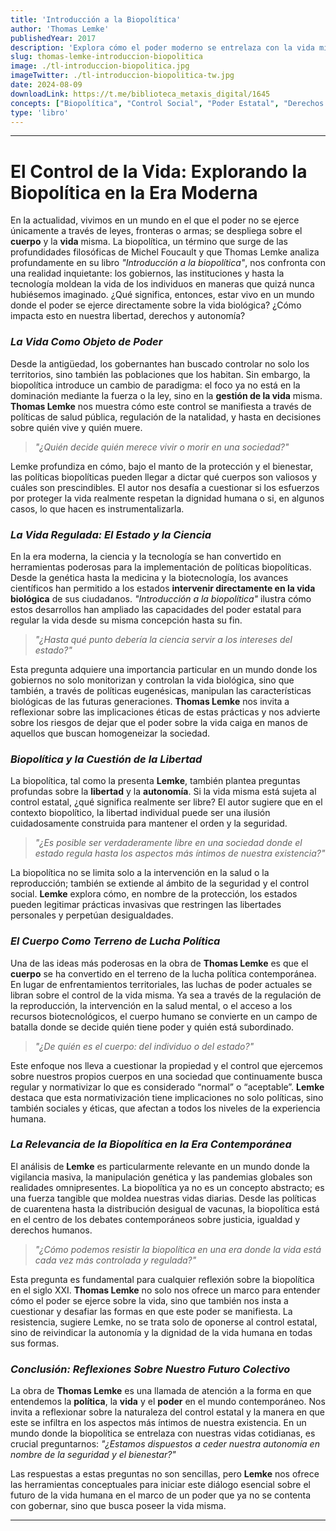 ```yaml
---
title: 'Introducción a la Biopolítica'
author: 'Thomas Lemke'
publishedYear: 2017
description: 'Explora cómo el poder moderno se entrelaza con la vida misma, regulando la salud, la reproducción y la muerte. Reflexiona sobre las implicaciones éticas y políticas de esta intervención en la vida biológica.'
slug: thomas-lemke-introduccion-biopolitica
image: ./tl-introduccion-biopolitica.jpg
imageTwitter: ./tl-introduccion-biopolitica-tw.jpg
date: 2024-08-09
downloadLink: https://t.me/biblioteca_metaxis_digital/1645
concepts: ["Biopolítica", "Control Social", "Poder Estatal", "Derechos Humanos", "Autonomía", "Thomas Lemke"]
type: 'libro'
---
```


---

# **El Control de la Vida: Explorando la Biopolítica en la Era Moderna**

En la actualidad, vivimos en un mundo en el que el poder no se ejerce únicamente a través de leyes, fronteras o armas; se despliega sobre el **cuerpo** y la **vida** misma. La biopolítica, un término que surge de las profundidades filosóficas de Michel Foucault y que Thomas Lemke analiza profundamente en su libro _"Introducción a la biopolítica"_, nos confronta con una realidad inquietante: los gobiernos, las instituciones y hasta la tecnología moldean la vida de los individuos en maneras que quizá nunca hubiésemos imaginado. ¿Qué significa, entonces, estar vivo en un mundo donde el poder se ejerce directamente sobre la vida biológica? ¿Cómo impacta esto en nuestra libertad, derechos y autonomía?

### _La Vida Como Objeto de Poder_

Desde la antigüedad, los gobernantes han buscado controlar no solo los territorios, sino también las poblaciones que los habitan. Sin embargo, la biopolítica introduce un cambio de paradigma: el foco ya no está en la dominación mediante la fuerza o la ley, sino en la **gestión de la vida** misma. **Thomas Lemke** nos muestra cómo este control se manifiesta a través de políticas de salud pública, regulación de la natalidad, y hasta en decisiones sobre quién vive y quién muere.

> _"¿Quién decide quién merece vivir o morir en una sociedad?"_

Lemke profundiza en cómo, bajo el manto de la protección y el bienestar, las políticas biopolíticas pueden llegar a dictar qué cuerpos son valiosos y cuáles son prescindibles. El autor nos desafía a cuestionar si los esfuerzos por proteger la vida realmente respetan la dignidad humana o si, en algunos casos, lo que hacen es instrumentalizarla.

### _La Vida Regulada: El Estado y la Ciencia_

En la era moderna, la ciencia y la tecnología se han convertido en herramientas poderosas para la implementación de políticas biopolíticas. Desde la genética hasta la medicina y la biotecnología, los avances científicos han permitido a los estados **intervenir directamente en la vida biológica** de sus ciudadanos. _"Introducción a la biopolítica"_ ilustra cómo estos desarrollos han ampliado las capacidades del poder estatal para regular la vida desde su misma concepción hasta su fin.

> _"¿Hasta qué punto debería la ciencia servir a los intereses del estado?"_

Esta pregunta adquiere una importancia particular en un mundo donde los gobiernos no solo monitorizan y controlan la vida biológica, sino que también, a través de políticas eugenésicas, manipulan las características biológicas de las futuras generaciones. **Thomas Lemke** nos invita a reflexionar sobre las implicaciones éticas de estas prácticas y nos advierte sobre los riesgos de dejar que el poder sobre la vida caiga en manos de aquellos que buscan homogeneizar la sociedad.

### _Biopolítica y la Cuestión de la Libertad_

La biopolítica, tal como la presenta **Lemke**, también plantea preguntas profundas sobre la **libertad** y la **autonomía**. Si la vida misma está sujeta al control estatal, ¿qué significa realmente ser libre? El autor sugiere que en el contexto biopolítico, la libertad individual puede ser una ilusión cuidadosamente construida para mantener el orden y la seguridad.

> _"¿Es posible ser verdaderamente libre en una sociedad donde el estado regula hasta los aspectos más íntimos de nuestra existencia?"_

La biopolítica no se limita solo a la intervención en la salud o la reproducción; también se extiende al ámbito de la seguridad y el control social. **Lemke** explora cómo, en nombre de la protección, los estados pueden legitimar prácticas invasivas que restringen las libertades personales y perpetúan desigualdades.

### _El Cuerpo Como Terreno de Lucha Política_

Una de las ideas más poderosas en la obra de **Thomas Lemke** es que el **cuerpo** se ha convertido en el terreno de la lucha política contemporánea. En lugar de enfrentamientos territoriales, las luchas de poder actuales se libran sobre el control de la vida misma. Ya sea a través de la regulación de la reproducción, la intervención en la salud mental, o el acceso a los recursos biotecnológicos, el cuerpo humano se convierte en un campo de batalla donde se decide quién tiene poder y quién está subordinado.

> _"¿De quién es el cuerpo: del individuo o del estado?"_

Este enfoque nos lleva a cuestionar la propiedad y el control que ejercemos sobre nuestros propios cuerpos en una sociedad que continuamente busca regular y normativizar lo que es considerado “normal” o “aceptable”. **Lemke** destaca que esta normativización tiene implicaciones no solo políticas, sino también sociales y éticas, que afectan a todos los niveles de la experiencia humana.

### _La Relevancia de la Biopolítica en la Era Contemporánea_

El análisis de **Lemke** es particularmente relevante en un mundo donde la vigilancia masiva, la manipulación genética y las pandemias globales son realidades omnipresentes. La biopolítica ya no es un concepto abstracto; es una fuerza tangible que moldea nuestras vidas diarias. Desde las políticas de cuarentena hasta la distribución desigual de vacunas, la biopolítica está en el centro de los debates contemporáneos sobre justicia, igualdad y derechos humanos.

> _"¿Cómo podemos resistir la biopolítica en una era donde la vida está cada vez más controlada y regulada?"_

Esta pregunta es fundamental para cualquier reflexión sobre la biopolítica en el siglo XXI. **Thomas Lemke** no solo nos ofrece un marco para entender cómo el poder se ejerce sobre la vida, sino que también nos insta a cuestionar y desafiar las formas en que este poder se manifiesta. La resistencia, sugiere Lemke, no se trata solo de oponerse al control estatal, sino de reivindicar la autonomía y la dignidad de la vida humana en todas sus formas.

### _Conclusión: Reflexiones Sobre Nuestro Futuro Colectivo_

La obra de **Thomas Lemke** es una llamada de atención a la forma en que entendemos la **política**, la **vida** y el **poder** en el mundo contemporáneo. Nos invita a reflexionar sobre la naturaleza del control estatal y la manera en que este se infiltra en los aspectos más íntimos de nuestra existencia. En un mundo donde la biopolítica se entrelaza con nuestras vidas cotidianas, es crucial preguntarnos: _"¿Estamos dispuestos a ceder nuestra autonomía en nombre de la seguridad y el bienestar?"_

Las respuestas a estas preguntas no son sencillas, pero **Lemke** nos ofrece las herramientas conceptuales para iniciar este diálogo esencial sobre el futuro de la vida humana en el marco de un poder que ya no se contenta con gobernar, sino que busca poseer la vida misma.

---
